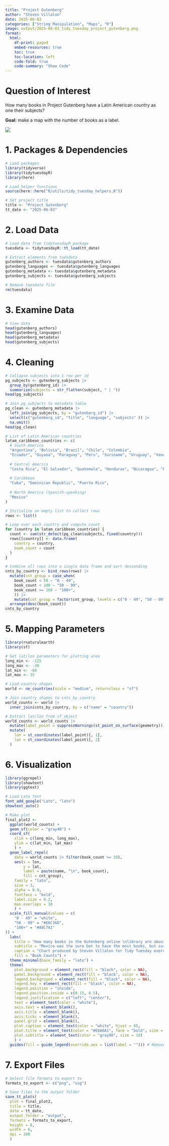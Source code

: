 ```yaml
---
title: "Project Gutenberg"
author: "Steven Villalon"
date: 2025-06-03
categories: ["String Manipulation", "Maps", "R"]
image: output/2025-06-03_tidy_tuesday_project_gutenberg.png
format:
  html:
    df-print: paged
    embed-resources: true
    toc: true
    toc-location: left
    code-fold: true
    code-summary: "Show Code"
---
```


# Question of Interest

How many books in Project Gutenberg have a Latin American country as one their subjects?

**Goal:** make a map with the number of books as a label.

![](output/2025-06-03_tidy_tuesday_project_gutenberg.svg){fig-alt="Final plot"}

# 1. Packages & Dependencies

```r
# Load packages
library(tidyverse)
library(tidytuesdayR)
library(here)

# Load helper functions
source(here::here("R/utils/tidy_tuesday_helpers.R"))

# Set project title
title <- "Project Gutenberg"
tt_date <- "2025-06-03"

```

# 2. Load Data

```r
# Load data from tidytuesdayR package
tuesdata <- tidytuesdayR::tt_load(tt_date)

# Extract elements from tuesdata
gutenberg_authors <- tuesdata$gutenberg_authors
gutenberg_languages <- tuesdata$gutenberg_languages
gutenberg_metadata <- tuesdata$gutenberg_metadata
gutenberg_subjects <- tuesdata$gutenberg_subjects

# Remove tuesdata file
rm(tuesdata)

```

# 3. Examine Data

```r
# View data
head(gutenberg_authors)
head(gutenberg_languages)
head(gutenberg_metadata)
head(gutenberg_subjects)

```

# 4. Cleaning

```r
# Collapse subjects into 1 row per id
pg_subjects <- gutenberg_subjects |> 
  group_by(gutenberg_id) |> 
  summarize(subjects = str_flatten(subject, " | "))
head(pg_subjects)

```

```r
# Join pg_subjects to metadata table
pg_clean <- gutenberg_metadata |> 
  left_join(pg_subjects, by = "gutenberg_id") |> 
  select(c("gutenberg_id", "title", "language", "subjects" )) |> 
  na.omit()
head(pg_clean)

```

```r
# List of Latin American countries
latam_caribbean_countries <- c(
  # South America
  "Argentina", "Bolivia", "Brazil", "Chile", "Colombia",
  "Ecuador", "Guyana", "Paraguay", "Peru", "Suriname", "Uruguay", "Venezuela",
  
  # Central America
  "Costa Rica", "El Salvador", "Guatemala", "Honduras", "Nicaragua", "Panama",
  
  # Caribbean
  "Cuba", "Dominican Republic", "Puerto Rico",
  
  # North America (Spanish-speaking)
  "Mexico"
)

```

```r
# Initialize an empty list to collect rows
rows <- list()

# Loop over each country and compute count
for (country in latam_caribbean_countries) {
  count <- sum(str_detect(pg_clean$subjects, fixed(country)))
  rows[[country]] <- data.frame(
    country = country,
    book_count = count
  )
}

# Combine all rows into a single data frame and sort descending
cnts_by_country <- bind_rows(rows) |> 
  mutate(cnt_group = case_when(
    book_count < 50 ~ "0 - 49",
    book_count < 100 ~ "50 - 99",
    book_count >= 100 ~ "100+",
    )) |> 
    mutate(cnt_group = factor(cnt_group, levels = c("0 - 49", "50 - 99", "100+"), ordered = TRUE)) |> 
  arrange(desc(book_count))
cnts_by_country

```

# 5. Mapping Parameters

```r
library(rnaturalearth)
library(sf)

# Set lat/lon parameters for plotting area
long_min <- -125 
long_max <- -30
lat_min <- -60
lat_max <- 35

# Load country shapes
world <- ne_countries(scale = "medium", returnclass = "sf")

# Join country shapes to cnts_by_country
world_counts <- world |> 
  inner_join(cnts_by_country, by = c("name" = "country"))

# Extract lat/lon from sf object
world_counts <- world_counts |>
  mutate(label_point = suppressWarnings(st_point_on_surface(geometry))) |>
  mutate(
    lon = st_coordinates(label_point)[, 1],
    lat = st_coordinates(label_point)[, 2]
  )

```

# 6. Visualization

```r
library(ggrepel)
library(showtext)
library(ggtext)

# Load Lato font
font_add_google("Lato", "lato")
showtext_auto()

# Make plot
final_plot2 <- 
  ggplot(world_counts) +
  geom_sf(color = "gray40") +
  coord_sf(
    xlim = c(long_min, long_max), 
    ylim = c(lat_min, lat_max)
    ) +
  geom_label_repel(
    data = world_counts |> filter(book_count >= 10),
    aes(x = lon,
        y = lat,
        label = paste(name, "\n", book_count),
        fill = cnt_group),
    family = "lato",
    size = 3,
    alpha = 0.9,
    fontface = "bold",
    label.size = 0.2,
    max.overlaps = 30
    ) +
  scale_fill_manual(values = c(
    "0 - 49" = "white",
    "50 - 99" = "#E6C36D",
    "100+" = "#A8C7A1"
)) +
  labs(
    title = "How many books in the Gutenberg online \nlibrary are about Latin America?",
    subtitle = "Mexico was the sure bet to have the most books, but surprised to see so few for Puerto Rico, \nColombia, and Venezuela. Books in the library are at least 95 years old and are not currently \nunder copyright.",
    caption = "Chart produced by Steven Villalon for Tidy Tuesday exercise on June 3, 2025.",
    fill = "Book Counts") +
  theme_minimal(base_family = "lato") +
  theme(
    plot.background = element_rect(fill = "black", color = NA),
    panel.background = element_rect(fill = "black", color = NA),
    legend.background = element_rect(fill = "black", color = NA),
    legend.key = element_rect(fill = "black", color = NA),
    legend.position = "inside",
    legend.position.inside = c(0.15, 0.5),
    legend.justification = c("left", "center"),
    text = element_text(color = "white"),
    axis.text = element_blank(),
    axis.title = element_blank(),
    axis.ticks = element_blank(),
    panel.grid = element_blank(),
    plot.caption = element_text(color = "white", hjust = 0),
    plot.title = element_text(color = "#E8A6A1", face = "bold", size = 20),
    plot.subtitle = element_text(color = "gray90", size = 10)
    ) + 
  guides(fill = guide_legend(override.aes = list(label = ""))) # Remove "a" from legend

```

# 7. Export Files

```r
# Select file formats to export to
formats_to_export <- c("png", "svg")

# Save files to the output folder
save_tt_plots(
  plot = final_plot2, 
  title = title, 
  date = tt_date,
  output_folder = "output", 
  formats = formats_to_export, 
  height = 8,
  width = 6,
  dpi = 300
  )
```
